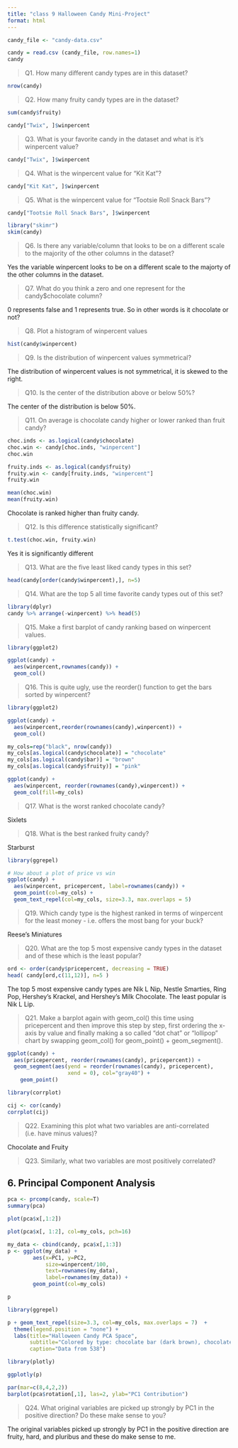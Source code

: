 ```yaml
---
title: "class 9 Halloween Candy Mini-Project"
format: html
---
```

```r
candy_file <- "candy-data.csv"

candy = read.csv (candy_file, row.names=1)
candy
```

>Q1. How many different candy types are in this dataset?

```r
nrow(candy)
```

>Q2. How many fruity candy types are in the dataset?

```r
sum(candy$fruity)
```
```r
candy["Twix", ]$winpercent
```

>Q3. What is your favorite candy in the dataset and what is it’s winpercent value?

```r
candy["Twix", ]$winpercent
```
>Q4. What is the winpercent value for “Kit Kat”?

```r
candy["Kit Kat", ]$winpercent
```

>Q5. What is the winpercent value for “Tootsie Roll Snack Bars”?

```r
candy["Tootsie Roll Snack Bars", ]$winpercent
```

```r
library("skimr")
skim(candy)
```

>Q6. Is there any variable/column that looks to be on a different scale to the majority of the other columns in the dataset?

Yes the variable winpercent looks to be on a different scale to the majorty of the other columns in the dataset. 

>Q7. What do you think a zero and one represent for the candy$chocolate column?

0 represents false and 1 represents true. So in other words is it chocolate or not?

>Q8. Plot a histogram of winpercent values

```r
hist(candy$winpercent)
```

>Q9. Is the distribution of winpercent values symmetrical?

The distribution of winpercent values is not symmetrical, it is skewed to the right. 

>Q10. Is the center of the distribution above or below 50%?

The center of the distribution is below 50%. 

>Q11. On average is chocolate candy higher or lower ranked than fruit candy?

```r
choc.inds <- as.logical(candy$chocolate)
choc.win <- candy[choc.inds, "winpercent"]
choc.win
```
```r
fruity.inds <- as.logical(candy$fruity)
fruity.win <- candy[fruity.inds, "winpercent"]
fruity.win
```

```r
mean(choc.win)
mean(fruity.win)
```

Chocolate is ranked higher than fruity candy.

>Q12. Is this difference statistically significant?

```r
t.test(choc.win, fruity.win)
```
Yes it is significantly different

>Q13. What are the five least liked candy types in this set?

```r
head(candy[order(candy$winpercent),], n=5)

```

>Q14. What are the top 5 all time favorite candy types out of this set?

```r
library(dplyr)
candy %>% arrange(-winpercent) %>% head(5)
```

>Q15. Make a first barplot of candy ranking based on winpercent values.

```r
library(ggplot2)

ggplot(candy) + 
  aes(winpercent,rownames(candy)) +
  geom_col()
```

>Q16. This is quite ugly, use the reorder() function to get the bars sorted by winpercent?

```r
library(ggplot2)

ggplot(candy) + 
  aes(winpercent,reorder(rownames(candy),winpercent)) +
  geom_col()

```

```r
my_cols=rep("black", nrow(candy))
my_cols[as.logical(candy$chocolate)] = "chocolate"
my_cols[as.logical(candy$bar)] = "brown"
my_cols[as.logical(candy$fruity)] = "pink"
```

```r
ggplot(candy) + 
  aes(winpercent, reorder(rownames(candy),winpercent)) +
  geom_col(fill=my_cols)
```

>Q17. What is the worst ranked chocolate candy?

Sixlets

>Q18. What is the best ranked fruity candy?

Starburst 

```r
library(ggrepel)

# How about a plot of price vs win
ggplot(candy) +
  aes(winpercent, pricepercent, label=rownames(candy)) +
  geom_point(col=my_cols) + 
  geom_text_repel(col=my_cols, size=3.3, max.overlaps = 5)
```

>Q19. Which candy type is the highest ranked in terms of winpercent for the least money - i.e. offers the most bang for your buck?

Reese's Miniatures 

>Q20. What are the top 5 most expensive candy types in the dataset and of these which is the least popular?

```r
ord <- order(candy$pricepercent, decreasing = TRUE)
head( candy[ord,c(11,12)], n=5 )
```
The top 5 most expensive candy types are Nik L Nip, Nestle Smarties, Ring Pop, Hershey's Krackel, and Hershey's Milk Chocolate. The least popular is Nik L Lip. 

>Q21. Make a barplot again with geom_col() this time using pricepercent and then improve this step by step, first ordering the x-axis by value and finally making a so called “dot chat” or “lollipop” chart by swapping geom_col() for geom_point() + geom_segment().

```r
ggplot(candy) +
  aes(pricepercent, reorder(rownames(candy), pricepercent)) +
  geom_segment(aes(yend = reorder(rownames(candy), pricepercent), 
                   xend = 0), col="gray40") +
    geom_point()
```

```r
library(corrplot)
```

```r
cij <- cor(candy)
corrplot(cij)
```

>Q22. Examining this plot what two variables are anti-correlated (i.e. have minus values)?

Chocolate and Fruity 

>Q23. Similarly, what two variables are most positively correlated?

## 6. Principal Component Analysis

```r
pca <- prcomp(candy, scale=T)
summary(pca)
```
```r
plot(pca$x[,1:2])
```

```r
plot(pca$x[, 1:2], col=my_cols, pch=16)

```

```r
my_data <- cbind(candy, pca$x[,1:3])
p <- ggplot(my_data) + 
        aes(x=PC1, y=PC2, 
            size=winpercent/100,  
            text=rownames(my_data),
            label=rownames(my_data)) +
        geom_point(col=my_cols)

p
```

```r
library(ggrepel)

p + geom_text_repel(size=3.3, col=my_cols, max.overlaps = 7)  + 
  theme(legend.position = "none") +
  labs(title="Halloween Candy PCA Space",
       subtitle="Colored by type: chocolate bar (dark brown), chocolate other (light brown), fruity (red), other (black)",
       caption="Data from 538")
```

```r
library(plotly)
```

```r
ggplotly(p)
```

```r
par(mar=c(8,4,2,2))
barplot(pca$rotation[,1], las=2, ylab="PC1 Contribution")
```

>Q24. What original variables are picked up strongly by PC1 in the positive direction? Do these make sense to you?

The original variables picked up strongly by PC1 in the positive direction are fruity, hard, and pluribus and these do make sense to me. 




